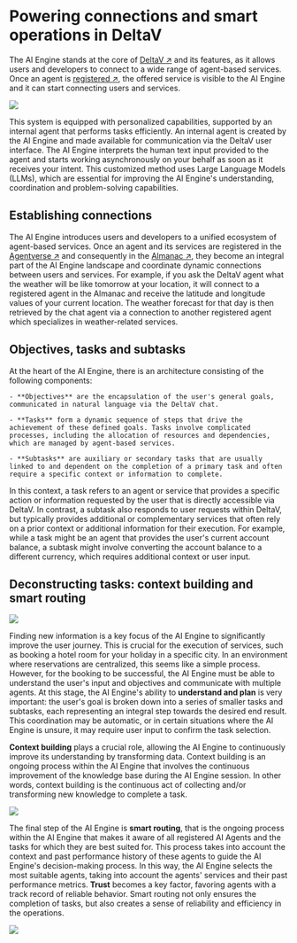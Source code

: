 # Powering connections and smart operations in DeltaV

The AI Engine stands at the core of [DeltaV ↗️](https://deltav.agentverse.ai/login) and its features, as it allows users and developers to connect to a wide range of agent-based services. Once an agent is [registered ↗️](/guides/agentverse/registering-agent-services), the offered service is visible to the AI Engine and it can start connecting users and services.

![](../../../src/images/missing.jpeg)

This system is equipped with personalized capabilities, supported by an internal agent that performs tasks efficiently. An internal agent is created by the AI Engine and made available for communication via the DeltaV user interface. The AI Engine interprets the human text input provided to the agent and starts working asynchronously on your behalf as soon as it receives your intent. This customized method uses Large Language Models (LLMs), which are essential for improving the AI Engine's understanding, coordination and problem-solving capabilities.

## Establishing connections

The AI Engine introduces users and developers to a unified ecosystem of agent-based services. Once an agent and its services are registered in the [Agentverse ↗️](/concepts/agent-services/agentverse-intro) and consequently in the [Almanac ↗️](/references/contracts/uagents-almanac/almanac-overview), they become an integral part of the AI Engine landscape and coordinate dynamic connections between users and services. For example, if you ask the DeltaV agent what the weather will be like tomorrow at your location, it will connect to a registered agent in the Almanac and receive the latitude and longitude values of your current location. The weather forecast for that day is then retrieved by the chat agent via a connection to another registered agent which specializes in weather-related services.

## Objectives, tasks and subtasks

At the heart of the AI Engine, there is an architecture consisting of the following components:

    - **Objectives** are the encapsulation of the user's general goals, communicated in natural language via the DeltaV chat.

    - **Tasks** form a dynamic sequence of steps that drive the achievement of these defined goals. Tasks involve complicated processes, including the allocation of resources and dependencies, which are managed by agent-based services.

    - **Subtasks** are auxiliary or secondary tasks that are usually linked to and dependent on the completion of a primary task and often require a specific context or information to complete.

In this context, a task refers to an agent or service that provides a specific action or information requested by the user that is directly accessible via DeltaV. In contrast, a subtask also responds to user requests within DeltaV, but typically provides additional or complementary services that often rely on a prior context or additional information for their execution. For example, while a task might be an agent that provides the user's current account balance, a subtask might involve converting the account balance to a different currency, which requires additional context or user input.

## Deconstructing tasks: context building and smart routing

![](../../../src/images/missing.jpeg)

Finding new information is a key focus of the AI Engine to significantly improve the user journey. This is crucial for the execution of services, such as booking a hotel room for your holiday in a specific city. In an environment where reservations are centralized, this seems like a simple process. However, for the booking to be successful, the AI Engine must be able to understand the user's input and objectives and communicate with multiple agents. At this stage, the AI Engine's ability to **understand and plan** is very important: the user's goal is broken down into a series of smaller tasks and subtasks, each representing an integral step towards the desired end result. This coordination may be automatic, or in certain situations where the AI Engine is unsure, it may require user input to confirm the task selection.

**Context building** plays a crucial role, allowing the AI Engine to continuously improve its understanding by transforming data. Context building is an ongoing process within the AI Engine that involves the continuous improvement of the knowledge base during the AI Engine session. In other words, context building is the continuous act of collecting and/or transforming new knowledge to complete a task.

![](../../../src/images/missing.jpeg)

The final step of the AI Engine is **smart routing**, that is the ongoing process within the AI Engine that makes it aware of all registered AI Agents and the tasks for which they are best suited for. This process takes into account the context and past performance history of these agents to guide the AI Engine's decision-making process. In this way, the AI Engine selects the most suitable agents, taking into account the agents' services and their past performance metrics. **Trust** becomes a key factor, favoring agents with a track record of reliable behavior. Smart routing not only ensures the completion of tasks, but also creates a sense of reliability and efficiency in the operations.

![](../../../src/images/missing.jpeg)
